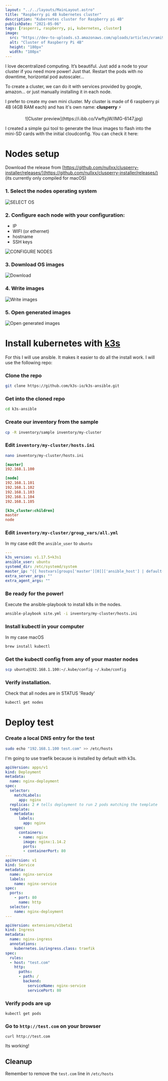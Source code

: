 ```yaml
---
layout: "../../layouts/MainLayout.astro"
title: "Raspberry pi 4B kubernetes cluster"
description: "Kubernetes cluster for Raspberry pi 4B"
publishDate: "2021-05-06"
tags: [rasperri, raspberry, pi, kubernetes, cluster]
image:
  src: "https://dev-to-uploads.s3.amazonaws.com/uploads/articles/vrami9wji4uxu4rcshzz.png"
  alt: "Cluster of Raspberry Pi 4B"
  height: "180px"
  width: "180px"
---
```


I love decentralized computing. It’s beautiful. Just add a node to your cluster if you need more power! Just that. Restart the pods with no downtime, horizontal pod autoscaler...

To create a cluster, we can do it with services provided by google, amazon… or just manually installing it in each node.

I prefer to create my own mini cluster. My cluster is made of 6 raspberry pi 4B (4GB RAM each) and has it's own name: **clusperry** ⚡️

<center>
![Cluster preview](https://i.ibb.co/VwftyjW/IMG-6147.jpg)
</center>

I created a simple gui tool to generate the linux images to flash into the mini-SD cards with the initial cloudconfig. You can check it here: 

<GithubLink url="https://github.com/nullxx/clusperry-installer" name="Clusperry Installer"/>

# Nodes setup
Download the release from [https://github.com/nullxx/clusperry-installer/releases/](https://github.com/nullxx/clusperry-installer/releases/) (its currently only compiled for macOS)



### 1. Select the nodes operating system
![SELECT OS](https://dev-to-uploads.s3.amazonaws.com/uploads/articles/lslmg3xnh8vftmcw4hy6.gif)



### 2. Configure each node with your configuration:
  - IP
  - WIFI (or ethernet)
  - hostname
  - SSH keys

![CONFIGURE NODES](https://dev-to-uploads.s3.amazonaws.com/uploads/articles/vdxxs4jcgdnrkbv0m5k7.gif)



### 3. Download OS images
![Download](https://dev-to-uploads.s3.amazonaws.com/uploads/articles/rk0i5zs3k6g4d90ad7on.gif)



### 4. Write images
![Write images](https://dev-to-uploads.s3.amazonaws.com/uploads/articles/kdxf1pb32x5ehe0yf4tm.gif)



### 5. Open generated images
![Open generated images](https://dev-to-uploads.s3.amazonaws.com/uploads/articles/nwgqsrd3z30vv14c8i7f.gif)



# Install kubernetes with [k3s](https://k3s.io/)

For this I will use ansible. It makes it easier to do all the install work.
I will use the following repo: 

<GithubLink url="https://github.com/k3s-io/k3s-ansible" name="K3s ansible"/>

### Clone the repo
```bash
git clone https://github.com/k3s-io/k3s-ansible.git
```



### Get into the cloned repo
```bash
cd k3s-ansible
```



### Create our inventory from the sample
```bash
cp -R inventory/sample inventory/my-cluster
```
### Edit `inventory/my-cluster/hosts.ini`



```bash
nano inventory/my-cluster/hosts.ini
```
```ini
[master]
192.168.1.100

[node]
192.168.1.101
192.168.1.102
192.168.1.103
192.168.1.104
192.168.1.105

[k3s_cluster:children]
master
node
```



### Edit `inventory/my-cluster/group_vars/all.yml`

In my case edit the `ansible_user` to `ubuntu`

```yaml
---
k3s_version: v1.17.5+k3s1
ansible_user: ubuntu
systemd_dir: /etc/systemd/system
master_ip: "{{ hostvars[groups['master'][0]]['ansible_host'] | default(groups['master'][0]) }}"
extra_server_args: ""
extra_agent_args: ""
```



### Be ready for the power!

Execute the ansible-playbook to install k8s in the nodes.
```bash
ansible-playbook site.yml -i inventory/my-cluster/hosts.ini
```



### Install kubectl in your computer

In my case macOS
```bash
brew install kubectl
```



### Get the kubectl config from any of your **master** nodes
```bash
scp ubuntu@192.168.1.100:~/.kube/config ~/.kube/config
```



### Verify installation.

Check that all nodes are in STATUS 'Ready'
```bash
kubectl get nodes
```



# Deploy test

### Create a local DNS entry for the test
```bash
sudo echo "192.168.1.100 test.com" >> /etc/hosts
```

I'm going to use traefik because is installed by default with k3s.
```yaml
apiVersion: apps/v1
kind: Deployment
metadata:
  name: nginx-deployment
spec:
  selector:
    matchLabels:
      app: nginx
  replicas: 2 # tells deployment to run 2 pods matching the template
  template:
    metadata:
      labels:
        app: nginx
    spec:
      containers:
      - name: nginx
        image: nginx:1.14.2
        ports:
        - containerPort: 80
---
apiVersion: v1
kind: Service
metadata:
  name: nginx-service
  labels:
    name: nginx-service
spec:
  ports:
    - port: 80
      name: http
  selector:
    name: nginx-deployment
---

apiVersion: extensions/v1beta1
kind: Ingress
metadata:
  name: nginx-ingress
  annotations:
    kubernetes.io/ingress.class: traefik
spec:
  rules:
  - host: "test.com"
    http:
      paths:
      - path: /
        backend:
          serviceName: nginx-service
          servicePort: 80
```



### Verify pods are up


```
kubectl get pods
```



### Go to `http://test.com` on your browser

```
curl http://test.com
```
Its working!



## Cleanup
Remember to remove the `test.com` line in `/etc/hosts`